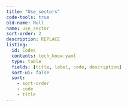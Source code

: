 ---
title: "Use_sectors"
code-tools: true
old-name: Null
name: use_sector
sort-order: 2
description: REPLACE
listing:
  id: Codes
  contents: tech_know.yaml
  type: table
  fields: [title, label, code, description]
  sort-ui: false
  sort:
    - sort-order
    - code
    - title
---

:::{ #fields }
:::
